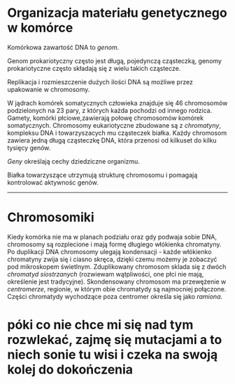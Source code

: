 # Organizacja materiału genetycznego w komórce

Komórkowa zawartość DNA to *genom*. 

Genom prokariotyczny często jest długą, pojedynczą cząsteczką, genomy prokariotyczne często składają się z wielu takich cząstecze.

Replikacja i rozmieszczenie dużych ilości DNA są możliwe przez upakowanie w chromosomy.

W jądrach komórek somatycznych człowieka znajduje się 46 chromosomów podzielonych na 23 pary, z których każda pochodzi od innego rodzica.
Gamety, komórki płciowe,zawierają połowę chromosomów komórek somatycznych.
Chromosomy eukariotyczne zbudowane są z *chromatyny*, kompleksu DNA i towarzyszacych mu cząsteczek białka. Każdy chromosom zawiera jedną długą cząsteczkę DNA, która przenosi od kilkuset do kilku tysięcy genów.

*Geny* określają cechy dziedziczne organizmu.

Białka towarzyszące utrzymują strukturę chromosomu i pomagają kontrolować aktywnośc genów.

---
# Chromosomiki
Kiedy komórka nie ma w planach podziału oraz gdy podwaja sobie DNA, chromosomy są rozplecione i mają formę długiego włókienka chromatyny. 
Po duplikacji DNA chromosomy ulegają kondensacji - każde włókienko chromatyny zwija się i ciasno skręca, dzięki czemu możemy je zobaczyć pod mikroskopem świetlnym.
Zduplikowany chromosom sklada się z dwóch *chromatyd siostrzanych* (rozwiewam wątpliwości, one płci nie mają, określenie jest tradycyjne).
Skondensowany chromosom ma przewężenie w *centromerze*, regionie, w którym obie chromatydy są najmocniej połączone. 
Części chromatydy wychodzące poza centromer określa się jako *ramiona*.

# póki co nie chce mi się nad tym rozwlekać, zajmę się mutacjami a to niech sonie tu wisi i czeka na swoją kolej do dokończenia
